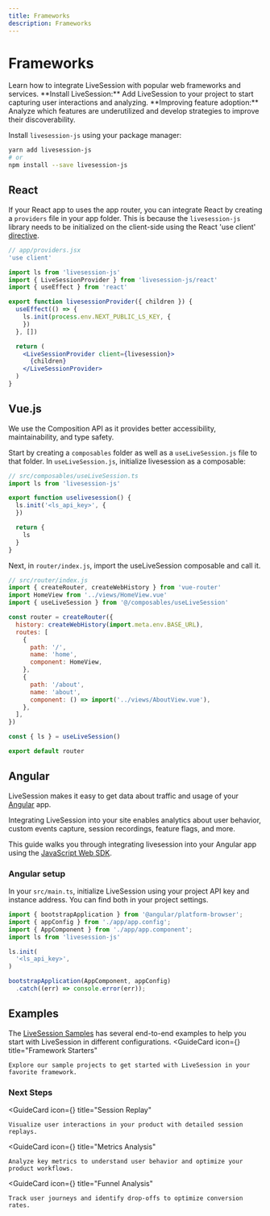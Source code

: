 ```yaml
---
title: Frameworks
description: Frameworks
---
```


# Frameworks
<Subtitle>
    Learn how to integrate LiveSession with popular web frameworks and services.
</Subtitle>

<Steps>
    <Steps.Item>
        **Install LiveSession:** Add LiveSession to your project to start capturing user interactions and analyzing.
    </Steps.Item>
    <Steps.Item>
        **Improving feature adoption:** Analyze which features are underutilized and develop strategies to improve their
        discoverability.
    </Steps.Item>
</Steps>

Install `livesession-js` using your package manager:

```bash livesession-js installation
yarn add livesession-js
# or
npm install --save livesession-js
```

## React
If your React app to uses the app router, you can integrate React by creating a `providers` file in your app folder.
This is because the `livesession-js` library needs to be initialized on the client-side using the React 'use client' [directive](https://livesession.io).

```jsx
// app/providers.jsx
'use client'

import ls from 'livesession-js'
import { LiveSessionProvider } from 'livesession-js/react'
import { useEffect } from 'react'

export function livesessionProvider({ children }) {
  useEffect(() => {
    ls.init(process.env.NEXT_PUBLIC_LS_KEY, {
    })
  }, [])

  return (
    <LiveSessionProvider client={livesession}>
      {children}
    </LiveSessionProvider>
  )
}
```

## Vue.js
We use the Composition API as it provides better accessibility, maintainability, and type safety.

Start by creating a `composables` folder as well as a `useLiveSession.js` file to that folder.
In `useLiveSession.js`, initialize livesession as a composable:

```js
// src/composables/useLiveSession.ts
import ls from 'livesession-js'

export function uselivesession() {
  ls.init('<ls_api_key>', {
  })

  return {
    ls
  }
}
````

Next, in `router/index.js`, import the useLiveSession composable and call it.

```js
// src/router/index.js
import { createRouter, createWebHistory } from 'vue-router'
import HomeView from '../views/HomeView.vue'
import { useLiveSession } from '@/composables/useLiveSession'

const router = createRouter({
  history: createWebHistory(import.meta.env.BASE_URL),
  routes: [
    {
      path: '/',
      name: 'home',
      component: HomeView,
    },
    {
      path: '/about',
      name: 'about',
      component: () => import('../views/AboutView.vue'),
    },
  ],
})

const { ls } = useLiveSession()

export default router
````

## Angular
LiveSession makes it easy to get data about traffic and usage of your [Angular](https://livesession.io) app.

Integrating LiveSession into your site enables analytics about user behavior,
custom events capture, session recordings, feature flags, and more.

This guide walks you through integrating livesession into your Angular app using the [JavaScript Web SDK](https://livesession.io).

### Angular setup
In your `src/main.ts`, initialize LiveSession using your project API key and instance address.
You can find both in your project settings.
```js
import { bootstrapApplication } from '@angular/platform-browser';
import { appConfig } from './app/app.config';
import { AppComponent } from './app/app.component';
import ls from 'livesession-js'

ls.init(
  '<ls_api_key>',
)

bootstrapApplication(AppComponent, appConfig)
  .catch((err) => console.error(err));
```

## Examples
The [LiveSession Samples](https://github.com/livesession-samples) has several end-to-end examples to help you start with LiveSession in different configurations.
<GuideCard
    icon={<IconCode/>}
    title="Framework Starters"
>
    Explore our sample projects to get started with LiveSession in your favorite framework.
</GuideCard>

### Next Steps
<GuideCard
    icon={<IconSessionReplay/>}
    title="Session Replay"
>
    Visualize user interactions in your product with detailed session replays.
</GuideCard>

<GuideCard
    icon={<IconMetrics/>}
    title="Metrics Analysis"
>
    Analyze key metrics to understand user behavior and optimize your product workflows.
</GuideCard>

<GuideCard
    icon={<IconFunnels/>}
    title="Funnel Analysis"
>
    Track user journeys and identify drop-offs to optimize conversion rates.
</GuideCard>